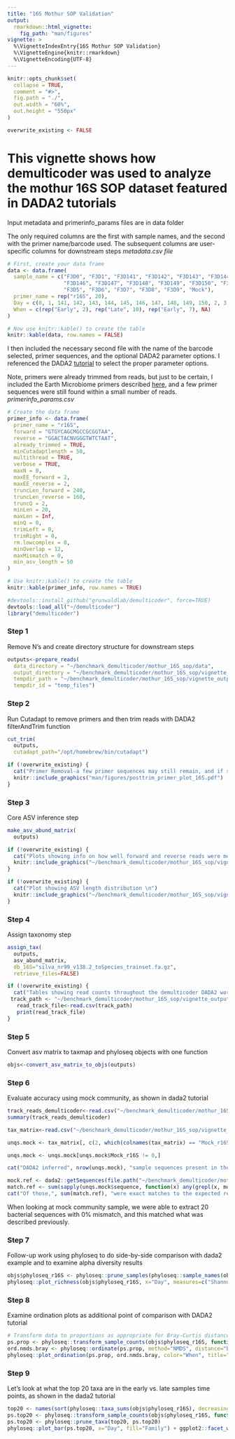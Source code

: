 ```yaml
---
title: "16S Mothur SOP Validation"
output: 
  rmarkdown::html_vignette:
    fig_path: "man/figures"
vignette: >
  %\VignetteIndexEntry{16S Mothur SOP Validation}
  %\VignetteEngine{knitr::rmarkdown}
  %\VignetteEncoding{UTF-8}
---
```


```r
knitr::opts_chunk$set(
  collapse = TRUE,
  comment = "#>",
  fig.path = "./",
  out.width = "60%",
  out.height = "550px"
)
```

```r
overwrite_existing <- FALSE
```

# This vignette shows how demulticoder was used to analyze the mothur 16S SOP dataset featured in DADA2 tutorials

Input metadata and primerinfo_params files are in data folder  

The only required columns are the first with sample names, and the second with the primer name/barcode used. The subsequent columns are user-specific columns for downstream steps
*metadata.csv file*
```r
# First, create your data frame
data <- data.frame(
  sample_name = c("F3D0", "F3D1", "F3D141", "F3D142", "F3D143", "F3D144", "F3D145", 
                  "F3D146", "F3D147", "F3D148", "F3D149", "F3D150", "F3D2", "F3D3", 
                  "F3D5", "F3D6", "F3D7", "F3D8", "F3D9", "Mock"),
  primer_name = rep("r16S", 20),
  Day = c(0, 1, 141, 142, 143, 144, 145, 146, 147, 148, 149, 150, 2, 3, 5, 6, 7, 8, 9, NA),
  When = c(rep("Early", 2), rep("Late", 10), rep("Early", 7), NA)
)

# Now use knitr::kable() to create the table
knitr::kable(data, row.names = FALSE)
```

I then included the necessary second file with the name of the barcode selected, primer sequences, and the optional DADA2 parameter options. I referenced the DADA2 [tutorial](https://benjjneb.github.io/dada2/tutorial.html) to select the proper parameter options.  

Note, primers were already trimmed from reads, but just to be certain, I included the Earth Microbiome primers described [here](https://earthmicrobiome.org/protocols-and-standards/16s/), and a few primer sequences were still found within a small number of reads. 
*primerinfo_params.csv*
```r
# Create the data frame
primer_info <- data.frame(
  primer_name = "r16S",
  forward = "GTGYCAGCMGCCGCGGTAA",
  reverse = "GGACTACNVGGGTWTCTAAT",
  already_trimmed = TRUE,
  minCutadaptlength = 50,
  multithread = TRUE,
  verbose = TRUE,
  maxN = 0,
  maxEE_forward = 2,
  maxEE_reverse = 2,
  truncLen_forward = 240,
  truncLen_reverse = 160,
  truncQ = 2,
  minLen = 20,
  maxLen = Inf,
  minQ = 0,
  trimLeft = 0,
  trimRight = 0,
  rm.lowcomplex = 0,
  minOverlap = 12,
  maxMismatch = 0,
  min_asv_length = 50
)

# Use knitr::kable() to create the table
knitr::kable(primer_info, row.names = TRUE)
```

```r
#devtools::install_github("grunwaldlab/demulticoder", force=TRUE)
devtools::load_all("~/demulticoder")
library("demulticoder")
```

### Step 1  
Remove N's and create directory structure for downstream steps
```r
outputs<-prepare_reads(
  data_directory = "~/benchmark_demulticoder/mothur_16S_sop/data", 
  output_directory = "~/benchmark_demulticoder/mothur_16S_sop/vignette_outputs",
  tempdir_path = "~/benchmark_demulticoder/mothur_16S_sop/vignette_outputs_temp",
  tempdir_id = "temp_files")
```

### Step 2  
Run Cutadapt to remove primers and then trim reads with DADA2 filterAndTrim function 
```r
cut_trim(
  outputs,
  cutadapt_path="/opt/homebrew/bin/cutadapt")
```

```r
if (!overwrite_existing) {
  cat("Primer Removal-a few primer sequences may still remain, and if so, any ASVs with primer sequences will be filtered at the end\n")
  knitr::include_graphics("man/figures/posttrim_primer_plot_16S.pdf")
}
```

### Step 3  
Core ASV inference step
```r
make_asv_abund_matrix(
  outputs)
```

```r
if (!overwrite_existing) {
  cat("Plots showing info on how well forward and reverse reads were merged \n")
  knitr::include_graphics("~/benchmark_demulticoder/mothur_16S_sop/vignette_outputs/read_merging_info_r16S.pdf")
}

if (!overwrite_existing) {
  cat("Plot showing ASV length distribution \n")
  knitr::include_graphics("~/benchmark_demulticoder/mothur_16S_sop/vignette_outputs/asv_seqlength_plot_r16S.pdf")
}
```

### Step 4  
Assign taxonomy step
```r
assign_tax(
  outputs,
  asv_abund_matrix,
  db_16S="silva_nr99_v138.2_toSpecies_trainset.fa.gz",
  retrieve_files=FALSE)
```

```r
if (!overwrite_existing) {
  cat("Tables showing read counts throughout the demulticoder DADA2 workflow\n")
 track_path <- "~/benchmark_demulticoder/mothur_16S_sop/vignette_outputs/track_reads_r16S.csv"
   read_track_file<-read.csv(track_path)
   print(read_track_file)
}
```

### Step 5  
Convert asv matrix to taxmap and phyloseq objects with one function
```r
objs<-convert_asv_matrix_to_objs(outputs)
```

### Step 6  
Evaluate accuracy using mock community, as shown in dada2 tutorial
```r
track_reads_demulticoder<-read.csv("~/benchmark_demulticoder/mothur_16S_sop/vignette_outputs/track_reads_r16S.csv", row.names = 1)
summary(track_reads_demulticoder)

tax_matrix<-read.csv("~/benchmark_demulticoder/mothur_16S_sop/vignette_outputs/final_asv_abundance_matrix_r16S.csv")

unqs.mock <- tax_matrix[, c(2, which(colnames(tax_matrix) == "Mock_r16S"))]

unqs.mock <- unqs.mock[unqs.mock$Mock_r16S != 0,]

cat("DADA2 inferred", nrow(unqs.mock), "sample sequences present in the Mock community.\n")

mock.ref <- dada2::getSequences(file.path("~/benchmark_demulticoder/mothur_16S_sop/data", "HMP_MOCK.v35.fasta"))
match.ref <- sum(sapply(unqs.mock$sequence, function(x) any(grepl(x, mock.ref))))
cat("Of those,", sum(match.ref), "were exact matches to the expected reference sequences.\n")
```

When looking at mock community sample, we were able to extract 20 bacterial sequences with 0% mismatch, and this matched what was described previously. 

### Step 7  
Follow-up work using phyloseq to do side-by-side comparison with dada2 example and to examine alpha diversity results
```r
objs$phyloseq_r16S <- phyloseq::prune_samples(phyloseq::sample_names(objs$phyloseq_r16S) != "Mock_r16S", objs$phyloseq_r16S) # Remove mock sample
phyloseq::plot_richness(objs$phyloseq_r16S, x="Day", measures=c("Shannon", "Simpson"), color="When")
```

### Step 8  
Examine ordination plots as additional point of comparison with DADA2 tutorial
```r
# Transform data to proportions as appropriate for Bray-Curtis distances
ps.prop <- phyloseq::transform_sample_counts(objs$phyloseq_r16S, function(otu) otu/sum(otu))
ord.nmds.bray <- phyloseq::ordinate(ps.prop, method="NMDS", distance="bray")
phyloseq::plot_ordination(ps.prop, ord.nmds.bray, color="When", title="Bray NMDS")
```

### Step 9  
Let's look at what the top 20 taxa are in the early vs. late samples  time points, as shown in the dada2 tutorial
```r
top20 <- names(sort(phyloseq::taxa_sums(objs$phyloseq_r16S), decreasing=TRUE))[1:20]
ps.top20 <- phyloseq::transform_sample_counts(objs$phyloseq_r16S, function(OTU) OTU/sum(OTU))
ps.top20 <- phyloseq::prune_taxa(top20, ps.top20)
phyloseq::plot_bar(ps.top20, x="Day", fill="Family") + ggplot2::facet_wrap(~When, scales="free_x")
```